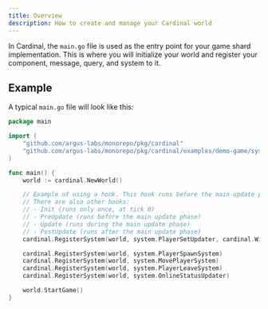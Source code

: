 ```yaml
---
title: Overview
description: How to create and manage your Cardinal world
---
```


In Cardinal, the `main.go` file is used as the entry point for your game shard implementation. This is where you will initialize your world and register your component, message, query, and system to it.

## Example

A typical `main.go` file will look like this:

```go main.go
package main

import (
	"github.com/argus-labs/monorepo/pkg/cardinal"
	"github.com/argus-labs/monorepo/pkg/cardinal/examples/demo-game/system"
)

func main() {
	world := cardinal.NewWorld()

	// Example of using a hook. This hook runs before the main update phase.
	// There are also other hooks:
	// - Init (runs only once, at tick 0)
	// - PreUpdate (runs before the main update phase)
	// - Update (runs during the main update phase)
	// - PostUpdate (runs after the main update phase)
	cardinal.RegisterSystem(world, system.PlayerSetUpdater, cardinal.WithHook(cardinal.PreUpdate))

	cardinal.RegisterSystem(world, system.PlayerSpawnSystem)
	cardinal.RegisterSystem(world, system.MovePlayerSystem)
	cardinal.RegisterSystem(world, system.PlayerLeaveSystem)
	cardinal.RegisterSystem(world, system.OnlineStatusUpdater)

	world.StartGame()
}
```
